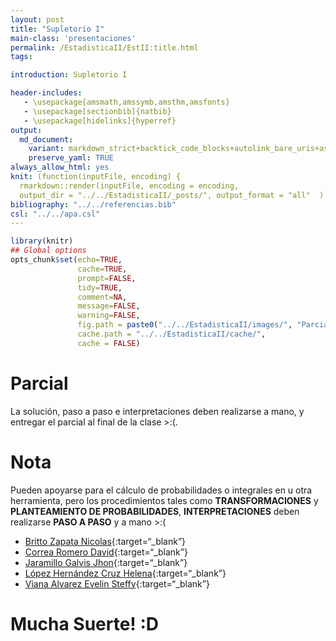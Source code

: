 ```yaml
---
layout: post
title: "Supletorio I"
main-class: 'presentaciones'
permalink: /EstadisticaII/EstII:title.html
tags:

introduction: Supletorio I

header-includes:
   - \usepackage{amsmath,amssymb,amsthm,amsfonts}
   - \usepackage[sectionbib]{natbib}
   - \usepackage[hidelinks]{hyperref}
output:
  md_document:
    variant: markdown_strict+backtick_code_blocks+autolink_bare_uris+ascii_identifiers+tex_math_single_backslash
    preserve_yaml: TRUE
always_allow_html: yes   
knit: (function(inputFile, encoding) {
  rmarkdown::render(inputFile, encoding = encoding,
  output_dir = "../../EstadisticaII/_posts/", output_format = "all"  ) })
bibliography: "../../referencias.bib"
csl: "../../apa.csl"
---
```


```r
library(knitr)
## Global options
opts_chunk$set(echo=TRUE,
               cache=TRUE,
               prompt=FALSE,
               tidy=TRUE,
               comment=NA,
               message=FALSE,
               warning=FALSE,
               fig.path = paste0("../../EstadisticaII/images/", "ParcialI"),
               cache.path = "../../EstadisticaII/cache/",
               cache = FALSE)
```

# Parcial
La solución, paso a paso e interpretaciones deben realizarse a mano, y entregar el parcial al final de la clase >:(. 

# Nota
Pueden apoyarse para el cálculo de probabilidades o integrales en \texttt{R} u otra herramienta, pero los procedimientos tales como **TRANSFORMACIONES** y **PLANTEAMIENTO DE PROBABILIDADES**, **INTERPRETACIONES** deben realizarse **PASO A PASO** y a mano >:(

* [Britto Zapata Nicolas](https://github.com/jiperezga/jiperezga.github.io/raw/master/Dataset/Supletorio/Ps10353055651.pdf){:target="_blank"}
* [Correa Romero David](https://github.com/jiperezga/jiperezga.github.io/raw/master/Dataset/Supletorio/Ps10005571271.pdf){:target="_blank"}
* [Jaramillo Galvis Jhon](https://github.com/jiperezga/jiperezga.github.io/raw/master/Dataset/Supletorio/Ps10043478921.pdf){:target="_blank"}
* [López Hernández Cruz Helena](https://github.com/jiperezga/jiperezga.github.io/raw/master/Dataset/Supletorio/Ps10366238591.pdf){:target="_blank"}
* [Viana Alvarez Evelin Steffy](https://github.com/jiperezga/jiperezga.github.io/raw/master/Dataset/Supletorio/Ps10021465031.pdf){:target="_blank"}


<h1> Mucha Suerte! :D </h1>


